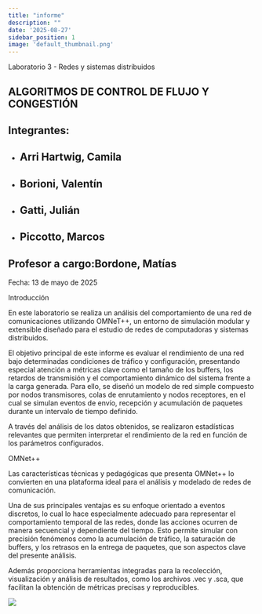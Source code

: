 ```yaml
---
title: "informe"
description: ""
date: '2025-08-27'
sidebar_position: 1
image: 'default_thumbnail.png'
---
```



<ColorText color="#000000"></ColorText>


<ColorText color="#073763">Laboratorio 3 - Redes y sistemas distribuidos</ColorText>


<ColorText color="#073763"></ColorText>


<ColorText color="#073763"></ColorText>


<ColorText color="#073763"></ColorText>


<ColorText color="#ffffff"></ColorText>


## ALGORITMOS DE CONTROL DE FLUJO Y CONGESTIÓN


## 


<ColorText color="#000000"></ColorText>


<ColorText color="#000000"></ColorText>


<ColorText color="#000000"></ColorText>


## Integrantes:


- ## Arri Hartwig, Camila


- ## Borioni, Valentín


- ## Gatti, Julián


- ## Piccotto, Marcos




## Profesor a cargo:Bordone, Matías


<ColorText color="#073763">Fecha</ColorText><ColorText color="#073763">:</ColorText> 13 de mayo de 2025


<ColorText color="#073763">Introducción</ColorText>


<ColorText color="#000000">En este laboratorio se realiza un análisis del comportamiento de una red de comunicaciones utilizando OMNeT++, un entorno de simulación modular y extensible diseñado para el estudio de redes de computadoras y sistemas distribuidos.</ColorText>


El objetivo principal de este informe es evaluar el rendimiento de una red bajo determinadas condiciones de tráfico y configuración, presentando especial atención a métricas clave como el tamaño de los buffers, los retardos de transmisión y el comportamiento dinámico del sistema frente a la carga generada. Para ello, se diseñó un modelo de red simple compuesto por nodos transmisores, colas de enrutamiento y nodos receptores, en el cual se simulan eventos de envío, recepción y acumulación de paquetes durante un intervalo de tiempo definido.


<ColorText color="#0000ee"><VideoPlayer src="fH8-2wxavJg" />

</ColorText>


<ColorText color="#000000">A través del análisis de los datos obtenidos, se realizaron estadísticas relevantes que permiten interpretar el rendimiento de la red en función de los parámetros configurados.</ColorText>


<ColorText color="#000000"></ColorText>


<ColorText color="#073763">OMNet++</ColorText><ColorText color="#000000"> </ColorText>


<ColorText color="#000000"></ColorText>


<ColorText color="#000000">Las características técnicas y pedagógicas que presenta OMNet++ lo convierten en una plataforma ideal para el análisis y modelado de redes de comunicación.</ColorText>


<ColorText color="#000000">Una de sus principales ventajas es su enfoque orientado a eventos discretos, lo cual lo hace especialmente adecuado para representar el comportamiento temporal de las redes, donde las acciones ocurren de manera secuencial y dependiente del tiempo. Esto permite simular con precisión fenómenos como la acumulación de tráfico, la saturación de buffers, y los retrasos en la entrega de paquetes, que son aspectos clave del presente análisis.</ColorText>


Además proporciona herramientas integradas para la recolección, visualización y análisis de resultados, como los archivos <ColorText color="#274e13">.vec</ColorText> y <ColorText color="#274e13">.sca</ColorText><ColorText color="#000000">, que facilitan la obtención de métricas precisas y reproducibles.</ColorText>


<ColorText color="#000000"></ColorText>


![](/img/informe/img_76519379.png)



